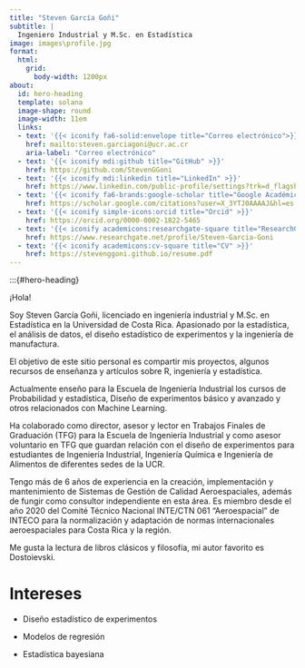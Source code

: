 ---
title: "Steven García Goñi"
subtitle: |
  Ingeniero Industrial y M.Sc. en Estadística
image: images\profile.jpg
format:
  html:
    grid:
      body-width: 1200px
about: 
  id: hero-heading
  template: solana
  image-shape: round
  image-width: 11em
  links:
  - text: '{{< iconify fa6-solid:envelope title="Correo electrónico">}}'
    href: mailto:steven.garciagoni@ucr.ac.cr
    aria-label: "Correo electrónico"
  - text: '{{< iconify mdi:github title="GitHub" >}}'
    href: https://github.com/StevenGGoni
  - text: '{{< iconify mdi:linkedin title="LinkedIn" >}}'
    href: https://www.linkedin.com/public-profile/settings?trk=d_flagship3_profile_self_view_public_profile
  - text: '{{< iconify fa6-brands:google-scholar title="Google Académico" >}}'
    href: https://scholar.google.com/citations?user=X_3YTJ0AAAAJ&hl=es
  - text: '{{< iconify simple-icons:orcid title="Orcid" >}}'
    href: https://orcid.org/0000-0002-1822-5465
  - text: '{{< iconify academicons:researchgate-square title="ResearchGate" >}}'
    href: https://www.researchgate.net/profile/Steven-Garcia-Goni
  - text: '{{< iconify academicons:cv-square title="CV" >}}'
    href: https://stevenggoni.github.io/resume.pdf
---

:::{#hero-heading}

¡Hola!

Soy Steven García Goñi, licenciado en ingeniería industrial y M.Sc. en Estadística en la Universidad de Costa Rica. Apasionado por la estadística, el análisis de datos, el diseño estadístico de experimentos y la ingeniería de manufactura. 

El objetivo de este sitio personal es compartir mis proyectos, algunos recursos de enseñanza y artículos sobre R, ingeniería y estadística. 

Actualmente enseño para la Escuela de Ingeniería Industrial los cursos de Probabilidad y estadística, Diseño de experimentos básico y avanzado y otros relacionados con Machine Learning. 

Ha colaborado como director, asesor y lector en Trabajos Finales de Graduación (TFG) para la Escuela de Ingeniería Industrial y como asesor voluntario en TFG que guardan relación con el diseño de experimentos para estudiantes de Ingeniería Industrial, Ingeniería Química e Ingeniería de Alimentos de diferentes sedes de la UCR. 

Tengo más de 6 años de experiencia en la creación, implementación y mantenimiento de Sistemas de Gestión de Calidad Aeroespaciales, además de fungir como consultor independiente en esta área. Es miembro desde el año 2020 del Comité Técnico Nacional INTE/CTN 061 “Aeroespacial” de INTECO para la normalización y adaptación de normas internacionales aeroespaciales para Costa Rica y la región.

Me gusta la lectura de libros clásicos y filosofía, mi autor favorito es Dostoievski.  

# Intereses

* Diseño estadístico de experimentos

* Modelos de regresión

* Estadística bayesiana